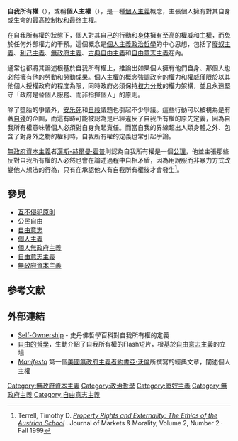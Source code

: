 {{Anarchism sidebar}}
{{Libertarianism}}
'''自我所有權'''（{{lang-en|Self-ownership}}），或稱'''個人主權'''（{{lang-en|Individual sovereignty}}），是一種[[個人主義|個人主義]]概念，主張個人擁有對其自身或生命的最高控制权和最终主權。

在自我所有權的狀態下，個人對其自己的行動和[[身体|身体]]擁有至高的權威和[[主權|主權]]，而免於任何外部權力的干預。這個概念是[[個人主義|個人主義]][[政治哲學|政治哲學]]的中心思想，包括了[[廢奴主義|廢奴主義]]、[[利己主義|利己主義]]、[[無政府主義|無政府主義]]、[[古典自由主義|古典自由主義]]和[[自由意志主義|自由意志主義]]在內。

{{who|那些主張個人勞動成果為其[[私有財產|私有財產]]的人}}通常也都將其論述根基於自我所有權上，推論出如果個人擁有他們自身、那個人也必然擁有他的勞動和勞動成果。個人主權的概念強調政府的權力和權威僅限於以其他個人授權政府的程度為限，同時政府必須保持[[权力分散|权力分散]]的權力架構，並且永遠堅守「政府是替個人服務、而非指揮個人」的原則。

{{fact|[[美国宪法第十三修正案|美国宪法第十三修正案]]有時便被視為是提倡自我所有權概念的法案，[[权利法案|权利法案]]亦然。圍繞著自我所有權的爭議主要在於「自我」的界線，例如[[堕胎|堕胎]]議題，婦女對於其身體的控制權利卻也有可能危害了「胎兒的生存權利」，而在婦女被迫進行手術以生下健康的嬰兒時這個問題甚至會更加複雜。不過，儘管自我所有權支持[[公民權利|公民權利]]，但它卻不包括那些會侵犯到他人的權利，這也是反墮胎者的主要論述。}}

除了墮胎的爭議外，[[安乐死|安乐死]]和[[自殺|自殺]]議題也引起不少爭議。這些行動可以被視為是有著[[自殘|自殘]]的企圖，而這有時可能被認為是已經違反了自我所有權的原先定義，因為自我所有權意味著個人必須對自身負起責任。而當自我的界線超出人類身體之外、包含了對身外之物的權利時，自我所有權的定義也常引起爭論。

{{or|自我所有權可以被視為是強調權力分散至從下而上的哲學，這與權力從上至下的[[集權主義|集權主義]]相反。[[亨利·戴维·梭罗|亨利·戴维·梭罗]]將自我所有權視為是邁向[[烏托邦|烏托邦]]的主要階段之一，而政治哲學家[[羅伯特·諾齊克|羅伯特·諾齊克]]也將他的財產所有權理論建立在自我所有權理論上。}}

[[無政府資本主義|無政府資本主義]]者[[漢斯-赫爾曼·霍普|漢斯-赫爾曼·霍普]]則認為自我所有權是一個[[公理|公理]]，他並主張那些反對自我所有權的人必然也會在論述過程中自相矛盾，因為用說服而非暴力方式改變他人想法的行為，只有在承認他人有自我所有權後才會發生<ref>Terrell, Timothy D. [http://www.acton.org/publicat/m_and_m/1999_fall/terrell.html ''Property Rights and Externality: The Ethics of the Austrian School''] {{webarchive|url=https://web.archive.org/web/20060626223312/http://www.acton.org/publicat/m_and_m/1999_fall/terrell.html |date=2006-06-26 }}. Journal of Markets & Morality, Volume 2, Number 2 · Fall 1999</ref>。

== 參見 ==
*[[互不侵犯原則|互不侵犯原則]]
*[[公民自由|公民自由]]
*[[自由意志|自由意志]]
*[[個人主義|個人主義]]
*[[個人無政府主義|個人無政府主義]]
*[[自由意志主義|自由意志主義]]
*[[無政府資本主義|無政府資本主義]]

== 参考文献 ==
{{Reflist}}

== 外部連結 ==
*[http://plato.stanford.edu/entries/libertarianism/#1 Self-Ownership] - 史丹佛哲學百科對自我所有權的定義
*[https://web.archive.org/web/20050802010353/http://www.isil.org/resources/introduction.html 自由的哲學]，生動介紹了自我所有權的Flash短片，根基於[[自由意志主義|自由意志主義]]的立場
*[https://web.archive.org/web/20060820194841/http://raforum.apinc.org/article.php3?id_article=169 ''Manifesto''] 第一個[[美國無政府主義|美國無政府主義者]][[約書亞·沃倫|約書亞·沃倫]]所撰寫的經典文章，闡述個人主權

[[Category:無政府資本主義|Category:無政府資本主義]]
[[Category:政治哲學|Category:政治哲學]]
[[Category:廢奴主義|Category:廢奴主義]]
[[Category:無政府主義|Category:無政府主義]]
[[Category:自由意志主義|Category:自由意志主義]]